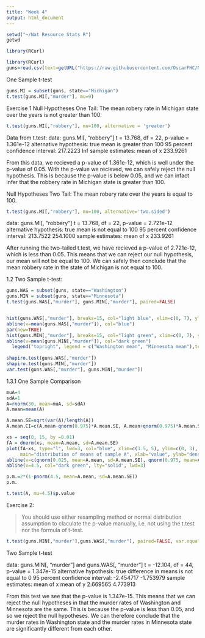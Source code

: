 ```yaml
---
title: "Week 4"
output: html_document
---
```


```r
setwd("~/Nat Resource Stats R")
getwd
```

```r
library(RCurl)
```


```r
library(RCurl)
guns=read.csv(text=getURL("https://raw.githubusercontent.com/OscarFHC/NRE538_GSRA/master/Labs/NRE538_Lab2/guns.csv"), sep=",", header=T, comment.char="#")

```

One Sample t-test
```r
guns.MI = subset(guns, state=="Michigan")
t.test(guns.MI[,"murder"], mu=9)
```

Exercise 1
Null Hypotheses One Tail:
The mean robery rate in Michigan state over the years is not greater than 100. 

```r

t.test(guns.MI[,"robbery"], mu=100, alternative = 'greater')
```
Data from t.test:
data:  guns.MI[, "robbery"]
t = 13.768, df = 22, p-value = 1.361e-12
alternative hypothesis: true mean is greater than 100
95 percent confidence interval:
 217.2223      Inf
sample estimates:
mean of x 
 233.9261 
 
From this data, we recieved a p-value of 1.361e-12, which is well under the p-value of 0.05. With the p-value we recieved, we can safely reject the null hypothesis. This is because the p-value is below 0.05, and we can infact infer that the robbery rate in Michigan state is greater than 100. 


Null Hypotheses Two Tail: 
The mean robery rate over the years is equal to 100. 
```r
t.test(guns.MI[,"robbery"], mu=100, alternative='two.sided')
```
data:  guns.MI[, "robbery"]
t = 13.768, df = 22, p-value = 2.721e-12
alternative hypothesis: true mean is not equal to 100
95 percent confidence interval:
 213.7522 254.1000
sample estimates:
mean of x 
 233.9261 
 
After running the two-tailed t.test, we have recieved a p-value of 2.721e-12, which is less than 0.05. This means that we can reject our null hypothesis, our mean will not be equal to 100. We can safely then conclude that the mean robbery rate in the state of Michigan is not equal to 100. 


1.2 Two Sample t-test:
```r
guns.WAS = subset(guns, state=="Washington")
guns.MIN = subset(guns, state=="Minnesota")
t.test(guns.WAS[,"murder"], guns.MIN[,"murder"], paired=FALSE)


hist(guns.WAS[,"murder"], breaks=15, col="light blue", xlim=c(0, 7), ylim=c(0,5), xlab="murder rate", main="")
abline(v=mean(guns.WAS[,"murder"]), col="blue")
par(new=TRUE)
hist(guns.MIN[,"murder"], breaks=15, col="light green", xlim=c(0, 7), ylim=c(0,5), xlab="", main="")
abline(v=mean(guns.MIN[,"murder"]), col="dark green")
  legend("topright", legend = c("Washington mean", "Minnesota mean"),text.col=c("blue", "dark green"))
  
shapiro.test(guns.WAS[,"murder"])
shapiro.test(guns.MIN[,"murder"])
var.test(guns.WAS[,"murder"], guns.MIN[,"murder"])
```


1.3.1 One Sample Comparison
```r
muA=4
sdA=1
A=rnorm(30, mean=muA, sd=sdA)
A.mean=mean(A)

A.mean.SE=sqrt(var(A)/length(A))
A.mean.CI=c(A.mean-qnorm(0.975)*A.mean.SE, A.mean+qnorm(0.975)*A.mean.SE)

xs = seq(0, 15, by =0.01)
fA = dnorm(xs, mean=A.mean, sd=A.mean.SE)
plot(fA~xs, type="l", lwd=3, col="blue", xlim=c(3.5, 5), ylim=c(0, 3), 
     main="distribution of means of sample A", xlab="value", ylab="density")
abline(v=c(qnorm(0.025, mean=A.mean, sd=A.mean.SE), qnorm(0.975, mean=A.mean, sd=A.mean.SE)), col="blue", lty="dashed")
abline(v=4.5, col="dark green", lty="solid", lwd=3)

p.m.=2*(1-pnorm(4.5, mean=A.mean, sd=A.mean.SE))
p.m.

t.test(A, mu=4.5)$p.value
```

Exercise 2:

> You should use either resampling method or normal distribution assumption to claculate the p-value manually, i.e. not using the t.test nor the formula of t-test. 

```r
t.test(guns.MIN[,"murder"],guns.WAS[,"murder"], paired=FALSE, var.equal = TRUE)
```

Two Sample t-test

data:  guns.MIN[, "murder"] and guns.WAS[, "murder"]
t = -12.104, df = 44, p-value = 1.347e-15
alternative hypothesis: true difference in means is not equal to 0
95 percent confidence interval:
 -2.454717 -1.753979
sample estimates:
mean of x mean of y 
 2.669565  4.773913 
 
From this test we see that the p-value is 1.347e-15. This means that we can reject the null hypotheses in that the murder rates of Washington and Minnesota are the same. This is because the p-value is less than 0.05, and so we reject the null hypotheses. We can therefore conclude that the murder rates in Washington state and the murder rates in Minnesota state are significantly different from each other. 